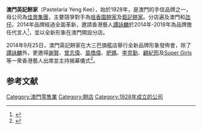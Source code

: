 {{Infobox Company
 | name             = 澳門英記餅家
 |company_name_en   = Pastelaria Yeng Kee
 | logo             =
 | type             = 手信店
 | foundation       = 1928
 | founder          = 
 | location         = {{MAC}}
 | area_served      = 
 | key_people       = 
 | industry         =
 | owner            = 
 | num_employees    = 
 | homepage         = http://www.yengkee.com.mo/
 | footnotes        = 
 | intl             = 
}}

'''澳門英記餅家'''（Pastelaria Yeng Kee），始於1928年，是澳門的手信品牌之一，母公司為[[佳景集團|佳景集團]]，主要競爭對手為[[咀香園餅家|咀香園餅家]]及[[鉅記餅家|鉅記餅家]]。分店遍及澳門和[[氹仔|氹仔]]。2014年品牌經過全面革新，邀請香港藝人[[譚詠麟|譚詠麟]]於2014年-2018年為品牌擔任代言人<ref>{{cite news|title=譚詠麟擔任食物手信產品代言|url=http://hk.apple.nextmedia.com/financeestate/art/20131101/18488333|newspaper=信報|date=2013-10-31|accessdate=2015-04-08|archive-date=2015-04-15|archive-url=https://web.archive.org/web/20150415050210/http://hk.apple.nextmedia.com/financeestate/art/20131101/18488333|dead-url=no}}</ref>，並以全新形象在澳門開設分店。

2014年9月25日，澳門英記餅家在大三巴旗艦店舉行全新品牌形象發佈會，除了[[譚詠麟|譚詠麟]]外，更邀得[[謝賢|謝賢]]、[[曾志偉|曾志偉]]、[[苗僑偉|苗僑偉]]、[[肥媽|肥媽]]、[[李克勤|李克勤]]、[[顧紀筠|顧紀筠]]及[[Super_Girls|Super Girls]]等一衆香港藝人出席並主持揭幕儀式<ref>{{cite news|title=英記餅家新形象現大三巴|url=http://www.macaodaily.com/html/2014-09/26/content_938461.htm|newspaper=澳門日報|date=2014-09-26|deadurl=yes|archiveurl=https://web.archive.org/web/20150414002905/http://www.macaodaily.com/html/2014-09/26/content_938461.htm|archivedate=2015-04-14}}</ref>。

==参考文献==
{{Reflist}}

[[Category:澳門零售業|Category:澳門零售業]]
[[Category:餅店|Category:餅店]]
[[Category:1928年成立的公司|Category:1928年成立的公司]]
{{company-stub}}